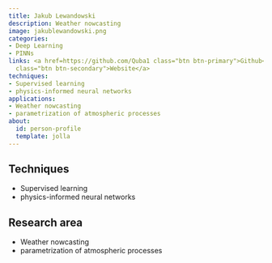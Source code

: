 ```yaml
---
title: Jakub Lewandowski
description: Weather nowcasting
image: jakublewandowski.png
categories:
- Deep Learning
- PINNs
links: <a href=https://github.com/Quba1 class="btn btn-primary">Github</a><a href=https://environment.leeds.ac.uk/pgr/11237/jakub-lewandowski
  class="btn btn-secondary">Website</a>
techniques:
- Supervised learning
- physics-informed neural networks
applications:
- Weather nowcasting
- parametrization of atmospheric processes
about:
  id: person-profile
  template: jolla
---
```

   
:::{#person-profile}
:::
   
##
## Techniques
   
- Supervised learning
- physics-informed neural networks
   
##
## Research area
   
- Weather nowcasting
- parametrization of atmospheric processes
